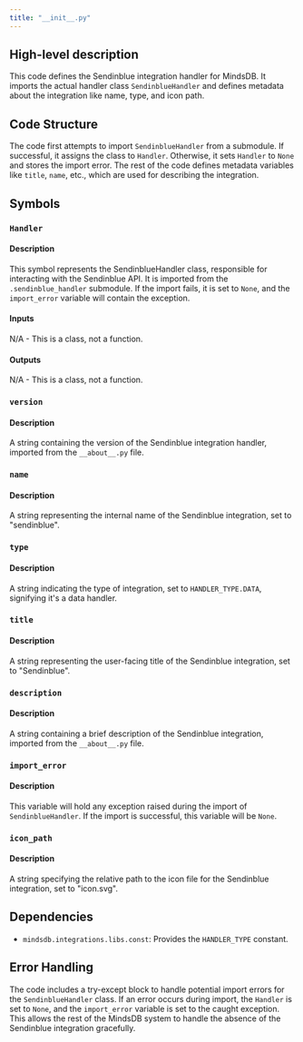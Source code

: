 ```yaml
---
title: "__init__.py"
---
```


## High-level description
This code defines the Sendinblue integration handler for MindsDB. It imports the actual handler class `SendinblueHandler` and defines metadata about the integration like name, type, and icon path. 

## Code Structure
The code first attempts to import `SendinblueHandler` from a submodule. If successful, it assigns the class to `Handler`. Otherwise, it sets `Handler` to `None` and stores the import error. The rest of the code defines metadata variables like `title`, `name`, etc., which are used for describing the integration.

## Symbols
### `Handler`
#### Description
This symbol represents the SendinblueHandler class, responsible for interacting with the Sendinblue API. It is imported from the `.sendinblue_handler` submodule. If the import fails, it is set to `None`, and the `import_error` variable will contain the exception.

#### Inputs
N/A - This is a class, not a function.

#### Outputs
N/A - This is a class, not a function.

### `version`
#### Description
A string containing the version of the Sendinblue integration handler, imported from the `__about__.py` file.

### `name`
#### Description
A string representing the internal name of the Sendinblue integration, set to "sendinblue".

### `type`
#### Description
A string indicating the type of integration, set to `HANDLER_TYPE.DATA`, signifying it's a data handler.

### `title`
#### Description
A string representing the user-facing title of the Sendinblue integration, set to "Sendinblue".

### `description`
#### Description
A string containing a brief description of the Sendinblue integration, imported from the `__about__.py` file.

### `import_error`
#### Description
This variable will hold any exception raised during the import of `SendinblueHandler`. If the import is successful, this variable will be `None`.

### `icon_path`
#### Description
A string specifying the relative path to the icon file for the Sendinblue integration, set to "icon.svg".

## Dependencies
- `mindsdb.integrations.libs.const`: Provides the `HANDLER_TYPE` constant.

## Error Handling
The code includes a try-except block to handle potential import errors for the `SendinblueHandler` class. If an error occurs during import, the `Handler` is set to `None`, and the `import_error` variable is set to the caught exception. This allows the rest of the MindsDB system to handle the absence of the Sendinblue integration gracefully. 
